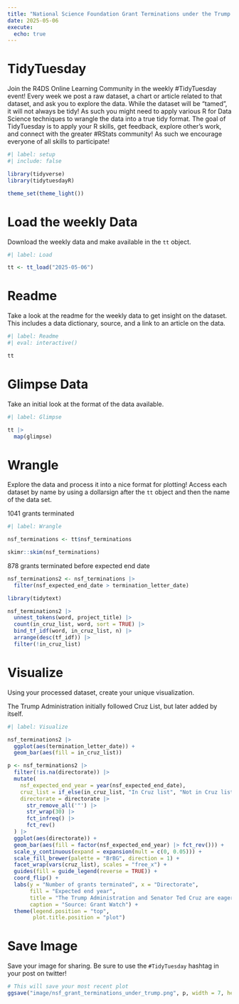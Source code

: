 ```yaml
---
title: "National Science Foundation Grant Terminations under the Trump Administration"
date: 2025-05-06
execute: 
  echo: true
---
```


# TidyTuesday

Join the R4DS Online Learning Community in the weekly #TidyTuesday event!
Every week we post a raw dataset, a chart or article related to that dataset, and ask you to explore the data.
While the dataset will be “tamed”, it will not always be tidy! As such you might need to apply various R for Data Science techniques to wrangle the data into a true tidy format.
The goal of TidyTuesday is to apply your R skills, get feedback, explore other’s work, and connect with the greater #RStats community!
As such we encourage everyone of all skills to participate!

```r
#| label: setup
#| include: false

library(tidyverse)
library(tidytuesdayR)

theme_set(theme_light())
```

# Load the weekly Data

Download the weekly data and make available in the `tt` object.

```r
#| label: Load

tt <- tt_load("2025-05-06")

```

# Readme

Take a look at the readme for the weekly data to get insight on the dataset.
This includes a data dictionary, source, and a link to an article on the data.

```r
#| label: Readme
#| eval: interactive()

tt

```

# Glimpse Data

Take an initial look at the format of the data available.

```r
#| label: Glimpse

tt |> 
  map(glimpse)
```

# Wrangle

Explore the data and process it into a nice format for plotting! Access each dataset by name by using a dollarsign after the `tt` object and then the name of the data set.

1041 grants terminated

```r
#| label: Wrangle

nsf_terminations <- tt$nsf_terminations

skimr::skim(nsf_terminations)
```

878 grants terminated before expected end date

```r
nsf_terminations2 <- nsf_terminations |> 
  filter(nsf_expected_end_date > termination_letter_date)
```


```r
library(tidytext)

nsf_terminations2 |> 
  unnest_tokens(word, project_title) |> 
  count(in_cruz_list, word, sort = TRUE) |> 
  bind_tf_idf(word, in_cruz_list, n) |> 
  arrange(desc(tf_idf)) |> 
  filter(!in_cruz_list)
```

# Visualize

Using your processed dataset, create your unique visualization.

The Trump Administration initially followed Cruz List, but later added by itself.

```r
#| label: Visualize

nsf_terminations2 |> 
  ggplot(aes(termination_letter_date)) +
  geom_bar(aes(fill = in_cruz_list))
```

```r
p <- nsf_terminations2 |> 
  filter(!is.na(directorate)) |> 
  mutate(
    nsf_expected_end_year = year(nsf_expected_end_date),
    cruz_list = if_else(in_cruz_list, "In Cruz list", "Not in Cruz list"),
    directorate = directorate |> 
      str_remove_all('"') |> 
      str_wrap(30) |> 
      fct_infreq() |> 
      fct_rev()
  ) |> 
  ggplot(aes(directorate)) +
  geom_bar(aes(fill = factor(nsf_expected_end_year) |> fct_rev())) +
  scale_y_continuous(expand = expansion(mult = c(0, 0.05))) +
  scale_fill_brewer(palette = "BrBG", direction = 1) +
  facet_wrap(vars(cruz_list), scales = "free_x") +
  guides(fill = guide_legend(reverse = TRUE)) +
  coord_flip() +
  labs(y = "Number of grants terminated", x = "Directorate",
       fill = "Expected end year",
       title = "The Trump Administration and Senator Ted Cruz are eager to terminate\nNSF grants especially in STEM Education",
       caption = "Source: Grant Watch") +
  theme(legend.position = "top",
        plot.title.position = "plot")
```

# Save Image

Save your image for sharing. Be sure to use the `#TidyTuesday` hashtag in your post on twitter! 

```r

# This will save your most recent plot
ggsave("image/nsf_grant_terminations_under_trump.png", p, width = 7, height = 5)
```
